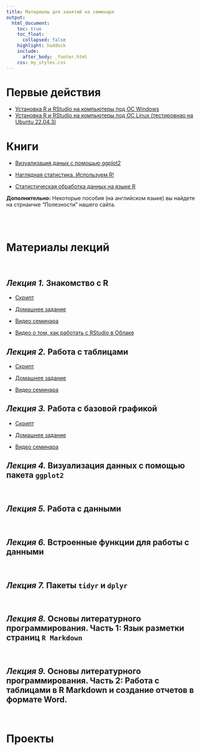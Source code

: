 ```yaml
---
title: Материалы для занятий на семинаре
output:
  html_document:
    toc: true
    toc_float:
      collapsed: false
    highlight: haddock
    include:
      after_body: _footer.html
    css: my_styles.css
---
```


# **Первые действия**
- [Установка R и RStudio на компьютеры под OC Windows](Intro_to_R_first_steps.html)
- [Установка R и RStudio на компьютеры под OC Linux (тестировнао на Ubuntu 22.04.3)](https://drive.google.com/file/d/1AjBSoWZ3DmXt-7Rv88jfCbQNm1M1aEmM/view?usp=sharing)


# **Книги**

- [Визуализация даных с помощью ggplot2](https://drive.google.com/file/d/1lGfc0yjIYHBYst5HYuNBiSuQ9I-kXoZ5/view?usp=sharing) 

- [Наглядная статистика. Используем R!](https://drive.google.com/file/d/1HD2X36Lfy9hiIaBTzhQ57EsToLh2ShG7/view?usp=drive_link)

- [Статистическая обработка данных на языке R](https://drive.google.com/file/d/1GVYorXdbCyx5ypy1cZ_rIhBf4dR_xR_2/view?usp=drive_link)

**Дополнительно:** Некоторые пособия (на английском языке) вы найдете на стрнаичке "Полезности" нашего сайта.

<br>
<br>

# **Материалы лекций**
<br>

## *Лекция 1.* Знакомство с R 

- [Скрипт](https://drive.google.com/file/d/14utYHyblQ3R-12m6XFbKO9tKAOG6F1tD/view?usp=drive_link)

- [Домашнее задание](https://docs.google.com/document/d/1e9xi5rzaFdD_qoZ0U1O4greW9TuruF4M/edit?usp=drive_link&ouid=104073765878946580320&rtpof=true&sd=true)

- [Видео семинара](https://drive.google.com/file/d/15uYiayOunjzZNuo3I95HG6k63x3MHllf/view?usp=drive_link)

- [Видео о том, как работать с RStudio в Облаке](https://drive.google.com/file/d/1EbJvC8YtZISA_vS4JET0yV5oqzeBFTUe/view?usp=drive_link)


## *Лекция 2.* Работа с таблицами

- [Скрипт](https://drive.google.com/file/d/1sbENZKPvbNUxI4gX-vw4kDZFvKHszR4r/view?usp=drive_link)

- [Домашнее задание](https://docs.google.com/document/d/1SQvzqIxSQ27gjA-_q0SqO0duyaT2nFOl/edit?usp=drive_link&ouid=104073765878946580320&rtpof=true&sd=true)

- [Видео семинара](https://drive.google.com/file/d/11xTvPoJdTQ1fWdAWmsK_GAdBWSDNDTPY/view?usp=drive_link)


## *Лекция 3.* Работа с базовой графикой

- [Скрипт](https://drive.google.com/file/d/1umsAQh_bmEme3nRjDFNsscnLVPILl2BD/view?usp=drive_link)

- [Домашнее задание](https://docs.google.com/document/d/1Bnb6Cd25O3HxrTE1YXVky1stsDZ7mwvU/edit?usp=drive_link&ouid=104073765878946580320&rtpof=true&sd=true)


- [Видео семинара](https://drive.google.com/file/d/1yzgzbfV7C5LjHf9ZcW1vWA8RyfFK_qCv/view?usp=drive_link)



## *Лекция 4.* Визуализация данных с помощью пакета `ggplot2`
<br>
<!-- - [Презентация с объяснением основ tidy data](Pres_tidy_data.html) -->

<!-- - [Пример данных в широком и длинном формате](data/Birds_count_example.xlsx) -->



<!-- - [Презентация с объяснением основ работы в `ggplot2`](Pres_intro_ggplot.html) -->
<!-- - [Скрипт](intro_ggplot.R) -->
<!-- - [Данные для работы](data/fev.xls) -->

<!-- - [Домашнее задание](Home_Work_ggplot.html) -->
<!-- - [Данные для домашней работы](data/hydrology_2022.xls) -->


## *Лекция 5.* Работа с данными
<br>
<!-- - [Скрипт]() -->
<!-- - [Домашнее задание]() -->


## *Лекция 6.* Встроенные функции для работы с данными
<br>
<!-- - [Скрипт]() -->
<!-- - [Домашнее задание]() -->


## *Лекция 7.* Пакеты `tidyr` и `dplyr`
<br>
<!-- - [Скрипт]() -->
<!-- - [Домашнее задание]() -->


## *Лекция 8.* Основы литературного программирования. Часть 1: Язык разметки страниц `R Markdown`

<br>
<!-- - [Скрипт]() -->
<!-- - [Домашнее задание]() -->


## *Лекция 9.* Основы литературного программирования. Часть 2: Работа с таблицами в R Markdown и создание отчетов в формате Word.

<br>
<!-- - [Скрипт]() -->
<!-- - [Домашнее задание]() -->

# **Проекты** 






